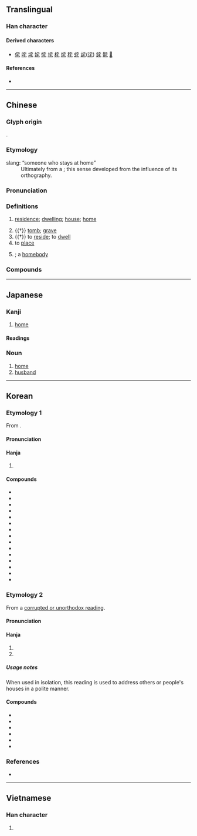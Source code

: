 {{character info}}
==Translingual==

===Han character===
{{Han char|rn=40|rad=宀|as=03|sn=6|four=30714|canj=JHP|ids=⿱宀乇}}

====Derived characters====
* [[侘]] [[咤]] [[垞]] [[姹]] [[㤞]] [[挓]] [[㭦]] [[烢]] [[秺]] [[䖳]] [[詫]]([[诧]]) [[䤩]] [[䯔]] [[𥭌]]

====References====
* {{Han ref|kx=0281.200|dkj=07064|dj=0551.190|hdz=20913.030|uh=5B85|ud=23429|bh=A676|bd=42614}}

----

==Chinese==
{{zh-forms|alt=厇}}

===Glyph origin===
{{Han etym}}
{{Han compound|宀|乇|c1=s|c2=p|t1=roof|ls=psc}}.

===Etymology===
; slang: “someone who stays at home”
: Ultimately from a {{obor|zh|ja|-|nocap=1}} {{m|ja|お宅|tr=otaku}}; this sense developed from the influence of its orthography.

===Pronunciation===
{{zh-pron
|m=zhái,zhè
|m_note=zhái - vernacular; zhè - literary
|m-s=
|c=zaak6,zaak6-2
|c-t=
|g=
|h=pfs=chhe̍t
|j=
|mb=
|md=
|mn=qz:tia̍k/xm,zz:te̍k/qz,tw,xm:the̍h/zz:the̍eh
|mn_note=tia̍k/te̍k - literary, the̍h/the̍eh - vernacular
|mn-t=têh8
|w=
|x=
|mc=y
|oc=y
|ma=
|cat=n,v,a
}}

===Definitions===
{{zh-hanzi}}

# [[residence]]; [[dwelling]]; [[house]]; [[home]]
#: {{zh-x|住宅|residence}}
# {{†}} [[tomb]]; [[grave]]
# {{†}} to [[reside]]; to [[dwell]]
# to [[place]]
#: {{zh-x|宅心 仁厚|to '''settle''' the mind with benevolence and generosity}}
# {{lb|zh|slang}} {{n-g|Describing someone who prefers to stay at home rather than go outside}}; a [[homebody]]

===Compounds===
{{zh-der|宅男|宅女|宅地|宅基|凶宅|國宅|坤宅|住宅|入宅|宅心忠厚|宅心仁慈|宅兆|倒宅計|住宅區|平價住宅|宅經|徙宅忘妻|宅子|卜宅|外宅|國民住宅|宅券|府宅|家反宅亂|住宅旅社|家翻宅亂|寸田尺宅|安宅正路|住宅單元|宅門|宅第|宅眷|宅相|宅心仁厚|宅土|宅院|乾宅|內宅|安宅|宅心|光宅|合宅|宅憂|率土宅心|民宅|拔宅|窟宅|拔宅上昇|泛宅|火宅|故宅|拔濟火宅|拔宅飛昇|漆宅|正宅|深宅大院|淨宅|浮家泛宅|火宅僧|陽宅|魂不守宅|綴宅|陰宅|避宅|農宅|貧民住宅|第宅|鎮宅神|宅延|自宅}}

----

==Japanese==

===Kanji===
{{ja-kanji|grade=6|rs=宀03}}

# [[home]]

====Readings====
{{ja-readings
|goon=じゃく<ぢやく
|kanon=たく
|kun=いえ-<いへ, すまう, やけ-
}}

{{ja-kanjitab|たく|yomi=o}}

===Noun===
{{ja-noun|たく}}

# [[home]]
# [[husband]]

----

==Korean==

===Etymology 1===
From {{der|ko|ltc|sort=택|-}} {{ltc-l|宅}}.
{{hanja-ety
|dk={{okm-l|ᄄᆡᆨ〮|ttóyk|link=no}}
|m={{okm-l|ᄐᆡᆨ〮|thóyk}}
|mh={{okm-l|집|cìp}}
|ml=宮宅#중04B
}}
====Pronunciation====
{{ko-hanja-pron|택}}

====Hanja====
{{ko-hanja-search}}
{{ko-hanja|집|택}}

# {{lb|ko|only in compounds}} {{hanja form of|택|[[house]]; [[home]]|affix}}

====Compounds====
{{der-top3|Compounds}}
* {{ko-l|주택|住宅}}
* {{ko-l|택배|宅配}}
* {{ko-l|가택|家宅}}
* {{ko-l|고택|古宅}}
* {{ko-l|구택|舊宅}}
* {{ko-l|누택|陋宅}}
* {{ko-l|별택|別宅}}
* {{ko-l|사택|舍宅}}
* {{ko-l|사택|私宅}}
* {{ko-l|안택|安宅}}
* {{ko-l|양택|陽宅}}
* {{ko-l|자택|自宅}}
* {{ko-l|저택|邸宅}}
* {{ko-l|택사|宅舍}}
* {{ko-l|재택|在宅}}
{{der-bottom}}

===Etymology 2===
From a [[속음|corrupted or unorthodox reading]].

====Pronunciation====
{{ko-hanja-pron|댁}}

====Hanja====
{{ko-hanja|집|댁}}

# {{hanja form of|댁|[[residence]]|noun}}
# {{hanja form of|댁|{{n-g|a respectful term of address for someone of equal or lower status}}|pronoun}}

=====Usage notes=====
When used in isolation, this reading is used to address others or people's houses in a polite manner.

====Compounds====
{{der-top3|Compounds}}
* {{ko-l|과댁|寡宅}}
* {{ko-l|귀댁|貴宅}}
* {{ko-l|댁내|宅內}}
* {{ko-l|본댁|本宅}}
* {{ko-l|사댁|査宅}}
* {{ko-l|시댁|媤宅}}
{{der-bottom}}

===References===
* {{R:hanjadoc|2518}}

----

==Vietnamese==

===Han character===
{{vi-readings|reading=trạch|rs=宀03}}

# {{rfdef|vi|sort=宀03}}